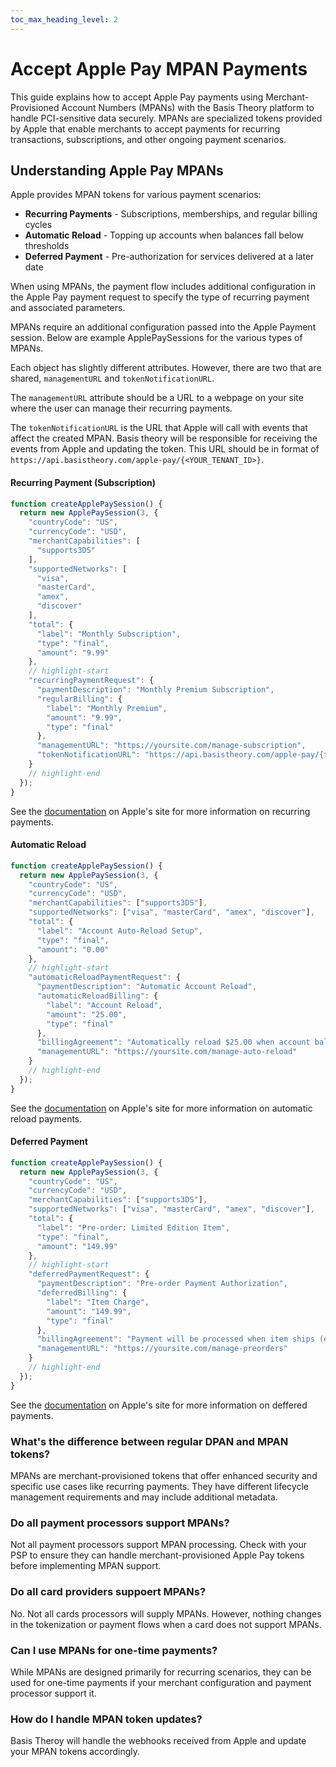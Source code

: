 ```yaml
---
toc_max_heading_level: 2
---
```



# Accept Apple Pay MPAN Payments

This guide explains how to accept Apple Pay payments using Merchant-Provisioned Account Numbers (MPANs) with the Basis Theory platform to handle PCI-sensitive data securely. MPANs are specialized tokens provided by Apple that enable merchants to accept payments for recurring transactions, subscriptions, and other ongoing payment scenarios.

<Introduction />

## Understanding Apple Pay MPANs

Apple provides MPAN tokens for various payment scenarios:
- **Recurring Payments** - Subscriptions, memberships, and regular billing cycles
- **Automatic Reload** - Topping up accounts when balances fall below thresholds
- **Deferred Payment** - Pre-authorization for services delivered at a later date

When using MPANs, the payment flow includes additional configuration in the Apple Pay payment request to specify the type of recurring payment and associated parameters.

<GettingStartedSection/>

<DomainVerificationGuide/>

<CreateApplePaySession />

MPANs require an additional configuration passed into the Apple Payment session.
Below are example ApplePaySessions for the various types of MPANs.

Each object has slightly different attributes.
However, there are two that are shared, `managementURL` and `tokenNotificationURL`.

The `managementURL` attribute should be a URL to a webpage on your site where the user can manage their recurring payments.

The `tokenNotificationURL` is the URL that Apple will call with events that affect the created MPAN.
Basis theory will be responsible for receiving the events from Apple and updating the token.
This URL should be in format of `https://api.basistheory.com/apple-pay/{<YOUR_TENANT_ID>}`.

#### Recurring Payment (Subscription)

```javascript
function createApplePaySession() {
  return new ApplePaySession(3, {
    "countryCode": "US",
    "currencyCode": "USD",
    "merchantCapabilities": [
      "supports3DS"
    ],
    "supportedNetworks": [
      "visa",
      "masterCard",
      "amex",
      "discover"
    ],
    "total": {
      "label": "Monthly Subscription",
      "type": "final",
      "amount": "9.99"
    },
    // highlight-start
    "recurringPaymentRequest": {
      "paymentDescription": "Monthly Premium Subscription",
      "regularBilling": {
        "label": "Monthly Premium",
        "amount": "9.99",
        "type": "final"
      },
      "managementURL": "https://yoursite.com/manage-subscription",
      "tokenNotificationURL": "https://api.basistheory.com/apple-pay/{tenantId}"
    }
    // highlight-end
  });
}
```

See the [documentation](https://developer.apple.com/documentation/applepayontheweb/applepayrecurringpaymentrequest) on Apple's site for more information on recurring payments.

#### Automatic Reload

```javascript
function createApplePaySession() {
  return new ApplePaySession(3, {
    "countryCode": "US",
    "currencyCode": "USD",
    "merchantCapabilities": ["supports3DS"],
    "supportedNetworks": ["visa", "masterCard", "amex", "discover"],
    "total": {
      "label": "Account Auto-Reload Setup",
      "type": "final",
      "amount": "0.00"
    },
    // highlight-start
    "automaticReloadPaymentRequest": {
      "paymentDescription": "Automatic Account Reload",
      "automaticReloadBilling": {
        "label": "Account Reload",
        "amount": "25.00",
        "type": "final"
      },
      "billingAgreement": "Automatically reload $25.00 when account balance falls below $5.00",
      "managementURL": "https://yoursite.com/manage-auto-reload"
    }
    // highlight-end
  });
}
```

See the [documentation](https://developer.apple.com/documentation/applepayontheweb/applepayautomaticreloadpaymentrequest) on Apple's site for more information on automatic reload payments.

#### Deferred Payment

```javascript
function createApplePaySession() {
  return new ApplePaySession(3, {
    "countryCode": "US",
    "currencyCode": "USD",
    "merchantCapabilities": ["supports3DS"],
    "supportedNetworks": ["visa", "masterCard", "amex", "discover"],
    "total": {
      "label": "Pre-order: Limited Edition Item",
      "type": "final",
      "amount": "149.99"
    },
    // highlight-start
    "deferredPaymentRequest": {
      "paymentDescription": "Pre-order Payment Authorization",
      "deferredBilling": {
        "label": "Item Charge",
        "amount": "149.99",
        "type": "final"
      },
      "billingAgreement": "Payment will be processed when item ships (estimated 30-45 days)",
      "managementURL": "https://yoursite.com/manage-preorders"
    }
    // highlight-end
  });
}
```

See the [documentation](https://developer.apple.com/documentation/applepayontheweb/applepaydeferredpaymentrequest) on Apple's site for more information on deffered payments.

<TokenizeProcessPayment />

### What's the difference between regular DPAN and MPAN tokens?

MPANs are merchant-provisioned tokens that offer enhanced security and specific use cases like recurring payments.
They have different lifecycle management requirements and may include additional metadata.

### Do all payment processors support MPANs?

Not all payment processors support MPAN processing.
Check with your PSP to ensure they can handle merchant-provisioned Apple Pay tokens before implementing MPAN support.

### Do all card providers suppoert MPANs?

No. Not all cards processors will supply MPANs.
However, nothing changes in the tokenization or payment flows when a card does not support MPANs.

### Can I use MPANs for one-time payments?

While MPANs are designed primarily for recurring scenarios, they can be used for one-time payments if your merchant configuration and payment processor support it.

### How do I handle MPAN token updates?

Basis Theroy will handle the webhooks received from Apple and update your MPAN tokens accordingly.
